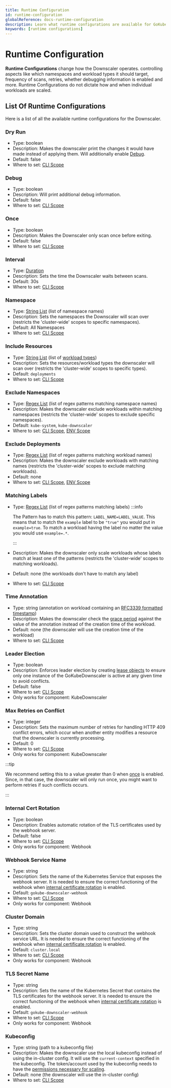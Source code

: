 ```yaml
---
title: Runtime Configuration
id: runtime-configuration
globalReference: docs-runtime-configuration
description: Learn what runtime configurations are available for GoKubeDownscaler and how to use them
keywords: [runtime configurations]
---
```


# Runtime Configuration

**Runtime Configurations** change how the Downscaler operates. controlling aspects like which namespaces and workload types
it should target, frequency of scans, retries, whether debugging information is enabled and more.
Runtime Configurations do not dictate how and when individual workloads are scaled.

## List Of Runtime Configurations

Here is a list of all the available runtime configurations for the Downscaler.

### Dry Run

- Type: boolean
- Description: Makes the downscaler print the changes it would have made instead of applying them.
  Will additionally enable [Debug](#debug).
- Default: false
- Where to set: [CLI Scope](ref:docs-cli-scope#runtime-configuration)

### Debug

- Type: boolean
- Description: Will print additional debug information.
- Default: false
- Where to set: [CLI Scope](ref:docs-cli-scope#runtime-configuration)

### Once

- Type: boolean
- Description: Makes the Downscaler only scan once before exiting.
- Default: false
- Where to set: [CLI Scope](ref:docs-cli-scope#runtime-configuration)

### Interval

- Type: [Duration](ref:docs-duration)
- Description: Sets the time the Downscaler waits between scans.
- Default: 30s
- Where to set: [CLI Scope](ref:docs-cli-scope#runtime-configuration)

### Namespace

- Type: [String List](ref:docs-string-list) (list of namespace names)
- Description: Sets the namespaces the Downscaler will scan over (restricts the 'cluster-wide' scopes to specific namespaces).
- Default: All Namespaces
- Where to set: [CLI Scope](ref:docs-cli-scope#runtime-configuration)

### Include Resources

- Type: [String List](ref:docs-string-list) (list of [workload types](ref:docs-workload-types))
- Description: Sets the resources/workload types the downscaler will scan over (restricts the 'cluster-wide' scopes to specific types).
- Default: `deployments`
- Where to set: [CLI Scope](ref:docs-cli-scope#runtime-configuration)

### Exclude Namespaces

- Type: [Regex List](ref:docs-regex-list) (list of regex patterns matching namespace names)
- Description: Makes the downscaler exclude workloads within matching namespaces (restricts the 'cluster-wide' scopes to exclude specific namespaces).
- Default: `kube-system`, `kube-downscaler`
- Where to set: [CLI Scope](ref:docs-cli-scope#runtime-configuration), [ENV Scope](ref:docs-env-scope)

### Exclude Deployments

- Type: [Regex List](ref:docs-regex-list) (list of regex patterns matching workload names)
- Description: Makes the downscaler exclude workloads with matching names (restricts the 'cluster-wide' scopes to exclude matching workloads).
- Default: none
- Where to set: [CLI Scope](ref:docs-cli-scope#runtime-configuration), [ENV Scope](ref:docs-env-scope)

### Matching Labels

- Type: [Regex List](ref:docs-regex-list) (list of regex patterns matching labels)
  :::info

  The Pattern has to match this pattern: `LABEL_NAME=LABEL_VALUE`.
  This means that to match the `example` label to be `"true"` you would put in `example=true`.
  To match a workload having the label no matter the value you would use `example=.*`.

  :::

- Description: Makes the downscaler only scale workloads whose labels match at least one of the patterns
  (restricts the 'cluster-wide' scopes to matching workloads).
- Default: none (the workloads don't have to match any label)
- Where to set: [CLI Scope](ref:docs-cli-scope#runtime-configuration)

### Time Annotation

- Type: string (annotation on workload containing an [RFC3339 formatted timestamp](https://datatracker.ietf.org/doc/html/rfc3339))
- Description: Makes the downscaler check the [grace period](ref:docs-values#grace-period) against the value of the annotation
  instead of the creation time of the workload.
- Default: none (the downscaler will use the creation time of the workload)
- Where to set: [CLI Scope](ref:docs-cli-scope#runtime-configuration)

### Leader Election

- Type: boolean
- Description: Enforces leader election by creating [lease objects](https://kubernetes.io/docs/concepts/architecture/leases/)
  to ensure only one instance of the GoKubeDownscaler is active at any given time to avoid conflicts.
- Default: false
- Where to set: [CLI Scope](ref:docs-cli-scope#runtime-configuration)
- Only works for component: KubeDownscaler

### Max Retries on Conflict

- Type: integer
- Description: Sets the maximum number of retries for handling HTTP 409 conflict errors,
  which occur when another entity modifies a resource that the downscaler is currently processing.
- Default: 0
- Where to set: [CLI Scope](ref:docs-cli-scope#runtime-configuration)
- Only works for component: KubeDownscaler

:::tip

We recommend setting this to a value greater than 0 when [once](#once) is enabled.
Since, in that case, the downscaler will only run once, you might want to perform retries if such conflicts occurs.

:::

### Internal Cert Rotation

- Type: boolean
- Description: Enables automatic rotation of the TLS certificates used by the webhook server.
- Default: false
- Where to set: [CLI Scope](ref:docs-cli-scope#runtime-configuration)
- Only works for component: Webhook

### Webhook Service Name

- Type: string
- Description: Sets the name of the Kubernetes Service that exposes the webhook server.
  It is needed to ensure the correct
  functioning of the webhook when [internal certificate rotation](#internal-cert-rotation) is enabled.
- Default: `gokube-downscaler-webhook`
- Where to set: [CLI Scope](ref:docs-cli-scope#runtime-configuration)
- Only works for component: Webhook

### Cluster Domain

- Type: string
- Description: Sets the cluster domain used to construct the webhook service URL.
  It is needed to ensure the correct
  functioning of the webhook when [internal certificate rotation](#internal-cert-rotation) is enabled.
- Default: `cluster.local`
- Where to set: [CLI Scope](ref:docs-cli-scope#runtime-configuration)
- Only works for component: Webhook

### TLS Secret Name

- Type: string
- Description: Sets the name of the Kubernetes Secret that contains the TLS certificates for the webhook server.
  It is needed
  to ensure the correct functioning of the webhook when [internal certificate rotation](#internal-cert-rotation) is enabled.
- Default: `gokube-downscaler-webhook`
- Where to set: [CLI Scope](ref:docs-cli-scope#runtime-configuration)
- Only works for component: Webhook

### Kubeconfig

- Type: string (path to a kubeconfig file)
- Description: Makes the downscaler use the local kubeconfig instead of using the in-cluster config.
  It will use the `current-context` specified in the kubeconfig.
  The token/account used by the kubeconfig needs to have the [permissions necessary for scaling](ref:docs-helm-permissions).
- Default: none (the downscaler will use the in-cluster config)
- Where to set: [CLI Scope](ref:docs-cli-scope#runtime-configuration)
